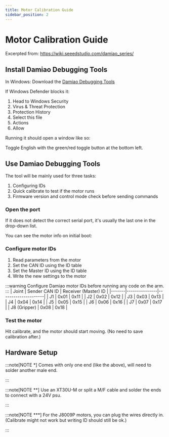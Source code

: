 ```yaml
---
title: Motor Calibration Guide
sidebar_position: 2
---
```



# Motor Calibration Guide

Excerpted from: https://wiki.seeedstudio.com/damiao_series/

## Install Damiao Debugging Tools

In Windows: Download the [Damiao Debugging Tools](https://files.seeedstudio.com/wiki/robotics/Actuator/damiao/Debugging_Tools_v.1.6.8.8.exe)

<BlockImage src="software/setup/damiao-debugging-tools-download.png" alt="Damiao Debugging Tools download" width="25%" />

If Windows Defender blocks it:

1. Head to Windows Security
2. Virus & Threat Protection
3. Protection History
4. Select this file
5. Actions
6. Allow

Running it should open a window like so:

<BlockImage src="software/setup/damiao-debugging-tools-start.png" alt="Damiao Debugging Tools start" width="60%" />

Toggle English with the green/red toggle button at the bottom left.

## Use Damiao Debugging Tools

The tool will be mainly used for three tasks:

1. Configuring IDs
2. Quick calibrate to test if the motor runs
3. Firmware version and control mode check before sending commands

### Open the port

If it does not detect the correct serial port, it's usually the last one in the drop-down list.

<BlockImage src="software/setup/damiao-debugging-tools-port.png" alt="Damiao Debugging Tools port" width="20%" />

You can see the motor info on initial boot:

<BlockImage src="software/setup/damiao-debugging-tools-motor-info.png" alt="Damiao Debugging Tools motor info" width="35%" />

### Configure motor IDs

1. Read parameters from the motor
2. Set the CAN ID using the ID table
3. Set the Master ID using the ID table
4. Write the new settings to the motor

:::warning
Configure Damiao motor IDs before running any code on the arm.
:::
| Joint | Sender CAN ID | Receiver (Master) ID |
|-------|---------------|---------------------|
| J1    | 0x01          | 0x11               |
| J2    | 0x02          | 0x12               |
| J3    | 0x03          | 0x13               |
| J4    | 0x04          | 0x14               |
| J5    | 0x05          | 0x15               |
| J6    | 0x06          | 0x16               |
| J7    | 0x07          | 0x17               |
| J8 (Gripper) | 0x08   | 0x18               |

<BlockImage src="software/setup/damiao-debugging-tools-config.png" alt="Damiao Debugging Tools config" width="95%" />

### Test the motor

Hit calibrate, and the motor should start moving. (No need to save calibration after.)

<BlockImage src="software/setup/damiao-debugging-tools-calibrate.png" alt="Damiao Debugging Tools calibrate" width="20%" />

## Hardware Setup

<BlockImage src="software/setup/hardware-setup.png" alt="Hardware setup" width="95%" />

:::note[NOTE *]
Comes with only one end (like the above), will need to solder another male end.

<BlockImage src="software/setup/hardware-setup-can-wire.png" alt="CAN wire" width="50%" />
:::

:::note[NOTE **]
Use an XT30U-M or split a M/F cable and solder the ends to connect with a 24V psu.

<BlockImage src="software/setup/hardware-setup-power.png" alt="Power" width="50%" />
:::

:::note[NOTE ***]
For the J8009P motors, you can plug the wires directly in. (Calibrate might not work but writing ID should still be ok.)

<BlockImage src="software/setup/hardware-setup-motor.png" alt="Motor" width="75%" />
:::
